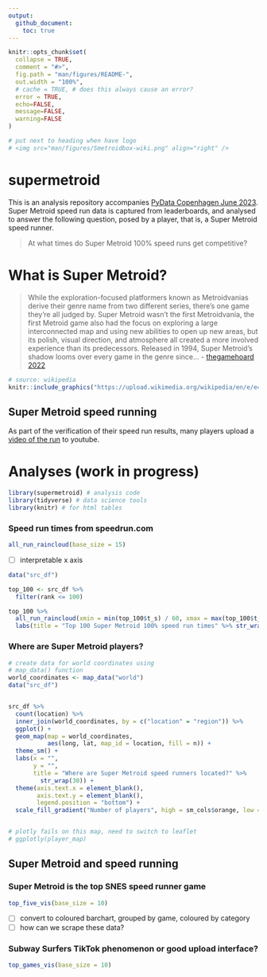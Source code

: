 ```yaml
---
output: 
  github_document:
    toc: true
---
```


<!-- README.md is generated from README.Rmd. Please edit that file -->

```r
knitr::opts_chunk$set(
  collapse = TRUE,
  comment = "#>",
  fig.path = "man/figures/README-",
  out.width = "100%",
  # cache = TRUE, # does this always cause an error?
  error = TRUE,
  echo=FALSE,
  message=FALSE,
  warning=FALSE
)

# put next to heading when have logo
# <img src="man/figures/Smetroidbox-wiki.png" align="right" />

```

# supermetroid 

<!-- badges: start -->
<!-- badges: end -->

This is an analysis repository accompanies [PyData Copenhagen June 2023](https://www.meetup.com/pydata-copenhagen/events/294210771/). Super Metroid speed run data is captured from leaderboards, and analysed to answer the following question, posed by a player, that is, a Super Metroid speed runner. 

> At what times do Super Metroid 100% speed runs get competitive?

# What is Super Metroid?

> While the exploration-focused platformers known as Metroidvanias derive their genre name from two different series, there’s one game they’re all judged by. Super Metroid wasn’t the first Metroidvania, the first Metroid game also had the focus on exploring a large interconnected map and using new abilities to open up new areas, but its polish, visual direction, and atmosphere all created a more involved experience than its predecessors. Released in 1994, Super Metroid’s shadow looms over every game in the genre since... - [thegamehoard 2022](https://thegamehoard.com/2022/04/24/50-years-of-video-games-super-metroid-snes/) 


```r
# source: wikipedia
knitr::include_graphics("https://upload.wikimedia.org/wikipedia/en/e/e4/Smetroidbox.jpg")

```

## Super Metroid speed running

As part of the verification of their speed run results, many players upload a [video of the run](https://www.youtube.com/embed/7-cj22T2Yu4) to youtube.


# Analyses (work in progress)

```r
library(supermetroid) # analysis code
library(tidyverse) # data science tools
library(knitr) # for html tables


```


### Speed run times from speedrun.com

```r

all_run_raincloud(base_size = 15)

```

- [ ] interpretable x axis

```r
data("src_df")

top_100 <- src_df %>% 
  filter(rank <= 100) 

top_100 %>% 
  all_run_raincloud(xmin = min(top_100$t_s) / 60, xmax = max(top_100$t_s)/ 60) +
  labs(title = "Top 100 Super Metroid 100% speed run times" %>% str_wrap(40))


```



### Where are Super Metroid players?

```r

# create data for world coordinates using
# map_data() function
world_coordinates <- map_data("world")
data("src_df")


src_df %>%
  count(location) %>%
  inner_join(world_coordinates, by = c("location" = "region")) %>%
  ggplot() +
  geom_map(map = world_coordinates,
           aes(long, lat, map_id = location, fill = n)) +
  theme_sm() +
  labs(x = "",
       y = "",
       title = "Where are Super Metroid speed runners located?" %>% 
         str_wrap(30)) +
  theme(axis.text.x = element_blank(),
        axis.text.y = element_blank(),
        legend.position = "bottom") +
  scale_fill_gradient("Number of players", high = sm_cols$orange, low = sm_cols$wine)


# plotly fails on this map, need to switch to leaflet
# ggplotly(player_map)

```


## Super Metroid and speed running



### Super Metroid is the top SNES speed runner game

```r
top_five_vis(base_size = 10)

```

- [ ] convert to coloured barchart, grouped by game, coloured by category
- [ ] how can we scrape these data?


### Subway Surfers TikTok phenomenon or good upload interface?

```r
top_games_vis(base_size = 10)
```




